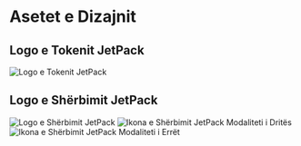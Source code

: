 # Asetet e Dizajnit

## Logo e Tokenit JetPack

![Logo e Tokenit JetPack](/images/jetpack.svg)

## Logo e Shërbimit JetPack

![Logo e Shërbimit JetPack](/images/jetpack_image.png)
![Ikona e Shërbimit JetPack Modaliteti i Dritës](/images/jetpack_logo.svg)
![Ikona e Shërbimit JetPack Modaliteti i Errët](/images/jetpack_logo_dark.svg)